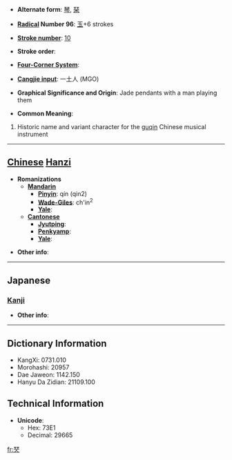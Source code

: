 * '''Alternate form''': [[琴]], [[琹]]

* '''[[Wiktionary:Chinese radical index| Radical]] Number 96''': [[Wiktionary:Chinese radical index 玉|玉]]+6 strokes

* '''[[Wiktionary:Chinese total strokes index|Stroke number]]''': [[Wiktionary:Chinese total strokes index 10|10]]

* '''Stroke order''': 

* '''[[Wiktionary:Chinese four corner index|Four-Corner System]]''': 

* '''[[Wiktionary:Chinese Cangjie index|Cangjie input]]''': 一土人 (MGO)

* '''Graphical Significance and Origin''': Jade pendants with a man playing them

* '''Common Meaning''': 
#Historic name and variant character for the [[guqin]] Chinese musical instrument

----

== [[Chinese]] [[Hanzi]] ==

* '''Romanizations'''
** '''[[Mandarin]]'''
*** '''[[Pinyin]]''': qín (qin2)
*** '''[[Wade-Giles]]''': ch'in<sup>2</sup>
*** '''[[Yale]]''': 
** '''[[Cantonese]]'''
*** '''[[Jyutping]]''':
*** '''[[Penkyamp]]''': 
*** '''[[Yale]]''': 

* '''Other info''': 

----

==Japanese==
===[[Kanji]]===
{{kanji|on readings=[[きん]] (kin)
|kun readings=[[こと]] (koto)
}}

* '''Other info''':  

----

== Dictionary Information ==

* KangXi: 0731.010
* Morohashi: 20957
* Dae Jaweon: 1142.150
* Hanyu Da Zidian: 21109.100

== Technical Information ==

* '''Unicode''':
** Hex: 73E1
** Decimal: 29665

[[fr:珡]]